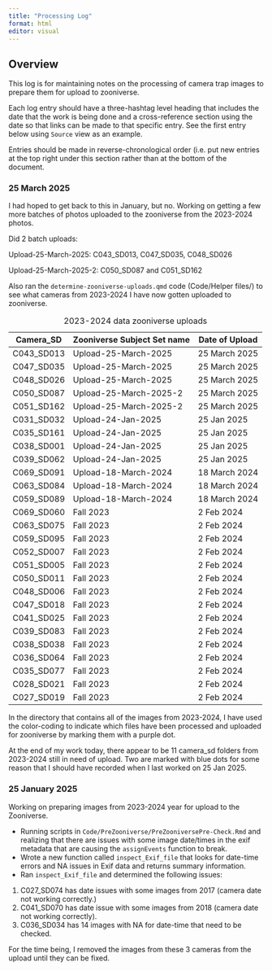 ```yaml
---
title: "Processing Log"
format: html
editor: visual
---
```


## Overview

This log is for maintaining notes on the processing of camera trap images to prepare them for upload to zooniverse.

Each log entry should have a three-hashtag level heading that includes the date that the work is being done and a cross-reference section using the date so that links can be made to that specific entry. See the first entry below using `Source` view as an example.

Entries should be made in reverse-chronological order (i.e. put new entries at the top right under this section rather than at the bottom of the document.

### 25 March 2025 {#sec-25-Mar-2025}

I had hoped to get back to this in January, but no. Working on getting a few more batches of photos uploaded to the zooniverse from the 2023-2024 photos.

Did 2 batch uploads:

Upload-25-March-2025: C043_SD013, C047_SD035, C048_SD026

Upload-25-March-2025-2: C050_SD087 and C051_SD162

Also ran the `determine-zooniverse-uploads.qmd` code (Code/Helper files/) to see what cameras from 2023-2024 I have now gotten uploaded to zooniverse.

| Camera_SD  | Zooniverse Subject Set name | Date of Upload |
|------------|-----------------------------|----------------|
| C043_SD013 | Upload-25-March-2025        | 25 March 2025  |
| C047_SD035 | Upload-25-March-2025        | 25 March 2025  |
| C048_SD026 | Upload-25-March-2025        | 25 March 2025  |
| C050_SD087 | Upload-25-March-2025-2      | 25 March 2025  |
| C051_SD162 | Upload-25-March-2025-2      | 25 March 2025  |
| C031_SD032 | Upload-24-Jan-2025          | 25 Jan 2025    |
| C035_SD161 | Upload-24-Jan-2025          | 25 Jan 2025    |
| C038_SD001 | Upload-24-Jan-2025          | 25 Jan 2025    |
| C039_SD062 | Upload-24-Jan-2025          | 25 Jan 2025    |
| C069_SD091 | Upload-18-March-2024        | 18 March 2024  |
| C063_SD084 | Upload-18-March-2024        | 18 March 2024  |
| C059_SD089 | Upload-18-March-2024        | 18 March 2024  |
| C069_SD060 | Fall 2023                   | 2 Feb 2024     |
| C063_SD075 | Fall 2023                   | 2 Feb 2024     |
| C059_SD095 | Fall 2023                   | 2 Feb 2024     |
| C052_SD007 | Fall 2023                   | 2 Feb 2024     |
| C051_SD005 | Fall 2023                   | 2 Feb 2024     |
| C050_SD011 | Fall 2023                   | 2 Feb 2024     |
| C048_SD006 | Fall 2023                   | 2 Feb 2024     |
| C047_SD018 | Fall 2023                   | 2 Feb 2024     |
| C041_SD025 | Fall 2023                   | 2 Feb 2024     |
| C039_SD083 | Fall 2023                   | 2 Feb 2024     |
| C038_SD038 | Fall 2023                   | 2 Feb 2024     |
| C036_SD064 | Fall 2023                   | 2 Feb 2024     |
| C035_SD077 | Fall 2023                   | 2 Feb 2024     |
| C028_SD021 | Fall 2023                   | 2 Feb 2024     |
| C027_SD019 | Fall 2023                   | 2 Feb 2024     |

: 2023-2024 data zooniverse uploads

In the directory that contains all of the images from 2023-2024, I have used the color-coding to indicate which files have been processed and uploaded for zooniverse by marking them with a purple dot.

At the end of my work today, there appear to be 11 camera_sd folders from 2023-2024 still in need of upload. Two are marked with blue dots for some reason that I should have recorded when I last worked on 25 Jan 2025.

### 25 January 2025 {#sec-25-Jan-2025}

Working on preparing images from 2023-2024 year for upload to the Zooniverse.

-   Running scripts in `Code/PreZooniverse/PreZooniversePre-Check.Rmd` and realizing that there are issues with some image date/times in the exif metadata that are causing the `assignEvents` function to break.
-   Wrote a new function called `inspect_Exif_file` that looks for date-time errors and NA issues in Exif data and returns summary information.
-   Ran `inspect_Exif_file` and determined the following issues:

1.  C027_SD074 has date issues with some images from 2017 (camera date not working correctly.)
2.  C041_SD070 has date issue with some images from 2018 (camera date not working correctly).
3.  C036_SD034 has 14 images with NA for date-time that need to be checked.

For the time being, I removed the images from these 3 cameras from the upload until they can be fixed.

### 

